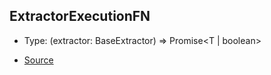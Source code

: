 ## ExtractorExecutionFN

- Type: (extractor: BaseExtractor) => Promise\<T \| boolean>

- [Source](https://github.com/Androz2091/discord-player/blob/cd5cf97/packages/discord-player/src/extractors/ExtractorExecutionContext.ts#L213)
